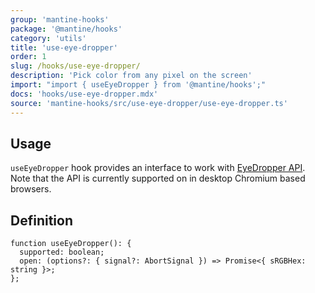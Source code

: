 ```yaml
---
group: 'mantine-hooks'
package: '@mantine/hooks'
category: 'utils'
title: 'use-eye-dropper'
order: 1
slug: /hooks/use-eye-dropper/
description: 'Pick color from any pixel on the screen'
import: "import { useEyeDropper } from '@mantine/hooks';"
docs: 'hooks/use-eye-dropper.mdx'
source: 'mantine-hooks/src/use-eye-dropper/use-eye-dropper.ts'
---
```



## Usage

`useEyeDropper` hook provides an interface to work with [EyeDropper API](https://developer.mozilla.org/en-US/docs/Web/API/EyeDropper_API).
Note that the API is currently supported on in desktop Chromium based browsers.

<Demo data={HooksDemos.useEyeDropperUsage} />

## Definition

```tsx
function useEyeDropper(): {
  supported: boolean;
  open: (options?: { signal?: AbortSignal }) => Promise<{ sRGBHex: string }>;
};
```
